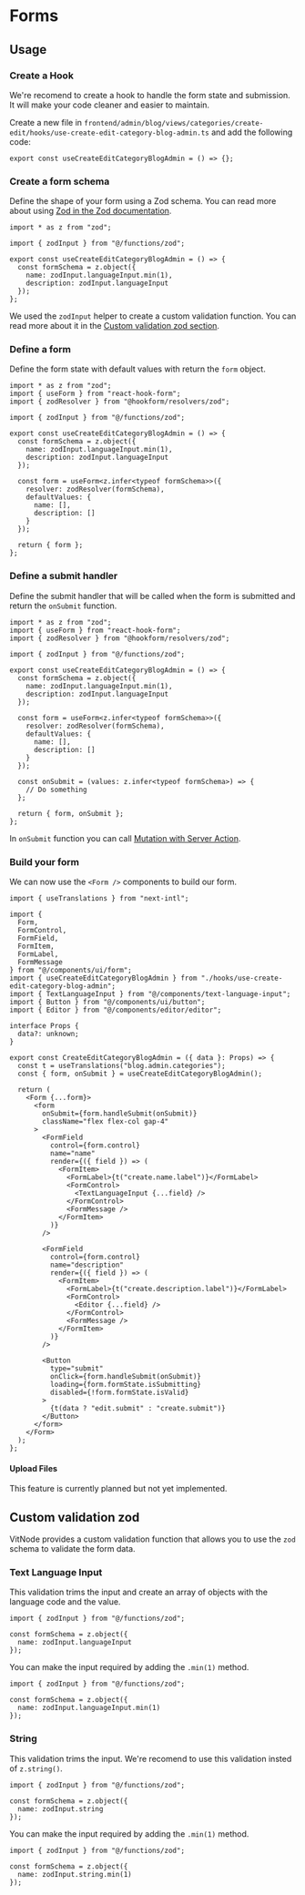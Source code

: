 
# Forms

## Usage

<Steps>

### Create a Hook

We're recomend to create a hook to handle the form state and submission. It will make your code cleaner and easier to maintain.

Create a new file in `frontend/admin/blog/views/categories/create-edit/hooks/use-create-edit-category-blog-admin.ts` and add the following code:

```tsx
export const useCreateEditCategoryBlogAdmin = () => {};
```

### Create a form schema

Define the shape of your form using a Zod schema. You can read more about using [Zod in the Zod documentation](https://zod.dev/).

```tsx {1, 3, 6-9}
import * as z from "zod";

import { zodInput } from "@/functions/zod";

export const useCreateEditCategoryBlogAdmin = () => {
  const formSchema = z.object({
    name: zodInput.languageInput.min(1),
    description: zodInput.languageInput
  });
};
```

We used the `zodInput` helper to create a custom validation function. You can read more about it in the [Custom validation zod section](#custom-validation-zod).

### Define a form

Define the form state with default values with return the `form` object.

```tsx {2-3, 13-19, 21}
import * as z from "zod";
import { useForm } from "react-hook-form";
import { zodResolver } from "@hookform/resolvers/zod";

import { zodInput } from "@/functions/zod";

export const useCreateEditCategoryBlogAdmin = () => {
  const formSchema = z.object({
    name: zodInput.languageInput.min(1),
    description: zodInput.languageInput
  });

  const form = useForm<z.infer<typeof formSchema>>({
    resolver: zodResolver(formSchema),
    defaultValues: {
      name: [],
      description: []
    }
  });

  return { form };
};
```

### Define a submit handler

Define the submit handler that will be called when the form is submitted and return the `onSubmit` function.

```tsx {21-23, 25}
import * as z from "zod";
import { useForm } from "react-hook-form";
import { zodResolver } from "@hookform/resolvers/zod";

import { zodInput } from "@/functions/zod";

export const useCreateEditCategoryBlogAdmin = () => {
  const formSchema = z.object({
    name: zodInput.languageInput.min(1),
    description: zodInput.languageInput
  });

  const form = useForm<z.infer<typeof formSchema>>({
    resolver: zodResolver(formSchema),
    defaultValues: {
      name: [],
      description: []
    }
  });

  const onSubmit = (values: z.infer<typeof formSchema>) => {
    // Do something
  };

  return { form, onSubmit };
};
```

In `onSubmit` function you can call [Mutation with Server Action](/themes/fetch#mutation).

### Build your form

We can now use the `<Form />` components to build our form.

```tsx {1, 3-12, 14, 21-22, 24-68}
import { useTranslations } from "next-intl";

import {
  Form,
  FormControl,
  FormField,
  FormItem,
  FormLabel,
  FormMessage
} from "@/components/ui/form";
import { useCreateEditCategoryBlogAdmin } from "./hooks/use-create-edit-category-blog-admin";
import { TextLanguageInput } from "@/components/text-language-input";
import { Button } from "@/components/ui/button";
import { Editor } from "@/components/editor/editor";

interface Props {
  data?: unknown;
}

export const CreateEditCategoryBlogAdmin = ({ data }: Props) => {
  const t = useTranslations("blog.admin.categories");
  const { form, onSubmit } = useCreateEditCategoryBlogAdmin();

  return (
    <Form {...form}>
      <form
        onSubmit={form.handleSubmit(onSubmit)}
        className="flex flex-col gap-4"
      >
        <FormField
          control={form.control}
          name="name"
          render={({ field }) => (
            <FormItem>
              <FormLabel>{t("create.name.label")}</FormLabel>
              <FormControl>
                <TextLanguageInput {...field} />
              </FormControl>
              <FormMessage />
            </FormItem>
          )}
        />

        <FormField
          control={form.control}
          name="description"
          render={({ field }) => (
            <FormItem>
              <FormLabel>{t("create.description.label")}</FormLabel>
              <FormControl>
                <Editor {...field} />
              </FormControl>
              <FormMessage />
            </FormItem>
          )}
        />

        <Button
          type="submit"
          onClick={form.handleSubmit(onSubmit)}
          loading={form.formState.isSubmitting}
          disabled={!form.formState.isValid}
        >
          {t(data ? "edit.submit" : "create.submit")}
        </Button>
      </form>
    </Form>
  );
};
```

#### Upload Files

<Callout type="warning" emoji="⚠️">
  This feature is currently planned but not yet implemented.
</Callout>

</Steps>

## Custom validation zod

VitNode provides a custom validation function that allows you to use the `zod` schema to validate the form data.

### Text Language Input

This validation trims the input and create an array of objects with the language code and the value.

```tsx
import { zodInput } from "@/functions/zod";

const formSchema = z.object({
  name: zodInput.languageInput
});
```

You can make the input required by adding the `.min(1)` method.

```tsx
import { zodInput } from "@/functions/zod";

const formSchema = z.object({
  name: zodInput.languageInput.min(1)
});
```

### String

This validation trims the input. We're recomend to use this validation insted of `z.string()`.

```tsx
import { zodInput } from "@/functions/zod";

const formSchema = z.object({
  name: zodInput.string
});
```

You can make the input required by adding the `.min(1)` method.

```tsx
import { zodInput } from "@/functions/zod";

const formSchema = z.object({
  name: zodInput.string.min(1)
});
```
